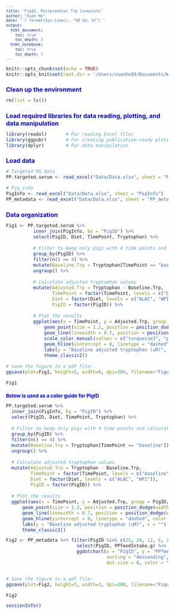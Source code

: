 ```yaml
---
title: 'Fig2G. Postprandial Trp lineplots'
author: "Xuan He"
date: '`r format(Sys.time(), "%B %d, %Y")`'
output:
  html_document: 
    toc: true
    toc_depth: 3
  html_notebook: 
    toc: true
    toc_depth: 3
---
```

<style type="text/css">
body{ /* Normal  */ font-size: 12px;}
td {  /* Table  */ font-size: 10px;}
h1.title {font-size: 22px; color: DarkRed; font-style: bold;}
h1 { /* Header 1 */ font-size: 16px; color: mediumblue; font-style: bold;}
h2 { /* Header 2 */ font-size: 13px; color: mediumblue; font-style: bold;}
h3 { /* Header 3 */ font-size: 11px; font-family: "Times New Roman", Times, serif; color: mediumblue;}
code.r{ /* Code block */ font-size: 12px;}
pre { /* Code block - determines code spacing between lines */ font-size: 12px;}
</style>

```r
knitr::opts_chunk$set(echo = TRUE)
knitr::opts_knit$set(root.dir = '/Users/xuanhe89/Documents/WorkSpace/Research projects/Lactation/ALAC/Manuscripts/Paper #1/Figures and Tables R codes')
```


# Clean up the environment
```r
rm(list = ls())
```

# Load required libraries for data reading, plotting, and data manipulation
```r
library(readxl)       # For reading Excel files
library(ggpubr)       # For creating publication-ready plots
library(dplyr)        # For data manipulation
```


# Load data
```r
# Targeted MS data
PP.targeted.serum <- read_excel("Data/Data.xlsx", sheet = "PP_serum_MS")

# Pig info
PigInfo <- read_excel("Data/Data.xlsx", sheet = "PigInfo")
PP_metadata <- read_excel("Data/Data.xlsx", sheet = "PP_metadata")
```

# Data organization

```r
Fig1 <- PP.targeted.serum %>%
          inner_join(PigInfo, by = "PigID") %>%
          select(PigID, Diet, TimePoint, Tryptophan) %>%
          
          # Filter to keep only pigs with 4 time points and calculate baseline tryptophan
          group_by(PigID) %>%
          filter(n() == 4) %>%
          mutate(Baseline.Trp = Tryptophan[TimePoint == "baseline"]) %>%
          ungroup() %>%
          
          # Calculate adjusted tryptophan values
          mutate(Adjusted.Trp = Tryptophan - Baseline.Trp,
                 TimePoint = factor(TimePoint, levels = c("baseline", "30 min", "60 min", "120 min")),
                 Diet = factor(Diet, levels = c("ALAC", "WPI")),
                 PigID = factor(PigID)) %>%
          
          # Plot the results
          ggplot(aes(x = TimePoint, y = Adjusted.Trp, group = PigID, color = Diet)) +
              geom_point(size = 1.2, position = position_dodge(width = 0.2)) +
              geom_line(linewidth = 0.7, position = position_dodge(width = 0.2)) +
              scale_color_manual(values = c("turquoise3", "purple")) +
              geom_hline(yintercept = 0, linetype = "dashed", color = "black") +
              labs(y = "Baseline adjusted tryptophan (uM)", x = "") +
              theme_classic2()

# save the figure to a pdf file:
ggsave(plot=Fig1, height=5, width=6, dpi=300, filename="Figure 2/Fig2G_left.pdf", useDingbats=FALSE)

Fig1
```

## Below is used as a color guide for PigID
```r
PP.targeted.serum %>%
  inner_join(PigInfo, by = "PigID") %>%
  select(PigID, Diet, TimePoint, Tryptophan) %>%
  
  # Filter to keep only pigs with 4 time points and calculate baseline tryptophan
  group_by(PigID) %>%
  filter(n() == 4) %>%
  mutate(Baseline.Trp = Tryptophan[TimePoint == "baseline"]) %>%
  ungroup() %>%
  
  # Calculate adjusted tryptophan values
  mutate(Adjusted.Trp = Tryptophan - Baseline.Trp,
         TimePoint = factor(TimePoint, levels = c("baseline", "30 min", "60 min", "120 min")),
         Diet = factor(Diet, levels = c("ALAC", "WPI")),
         PigID = factor(PigID)) %>%
  
  # Plot the results
  ggplot(aes(x = TimePoint, y = Adjusted.Trp, group = PigID, color = PigID)) +
      geom_point(size = 1.2, position = position_dodge(width = 0.2)) +
      geom_line(linewidth = 0.7, position = position_dodge(width = 0.2)) +
      geom_hline(yintercept = 0, linetype = "dashed", color = "black") +
      labs(y = "Baseline adjusted tryptophan (uM)", x = "") +
      theme_classic2()
```

```r
Fig2 <- PP_metadata %>% filter(PigID %in% c(25, 28, 12, 6, 1)) %>%
                          select(PigID, PPfeedIntake.g) %>%
                          ggdotchart(x = "PigID", y = "PPfeedIntake.g", 
                                     sorting = "descending", add = "segments", rotate = TRUE,
                                     dot.size = 8, color = "#00AFBB", ylab = "Formula intake (g)")


# Save the figure to a pdf file:
ggsave(plot=Fig2, height=5, width=3, dpi=300, filename="Figure 2/Fig2G_right.pdf", useDingbats=FALSE)

Fig2
```




```r
sessionInfo()
```